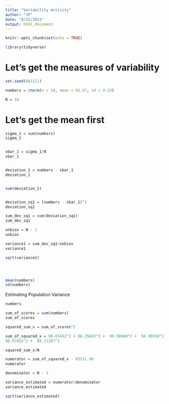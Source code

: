 ```yaml
---
title: "Variability Activity"
author: "JP"
date: "8/31/2021"
output: html_document
---
```


```r
knitr::opts_chunk$set(echo = TRUE)

library(tidyverse)
```

# Let's get the measures of variability

```r
set.seed(083121)

numbers = rnorm(n = 10, mean = 91.67, sd = 4.23)

N = 10
```

# Let's get the mean first

```r
sigma_1 = sum(numbers)
sigma_1


xbar_1 = sigma_1/N
xbar_1


deviation_1 = numbers - xbar_1
deviation_1


sum(deviation_1)


deviation_sq1 = (numbers - xbar_1)^2
deviation_sq1

sum_dev_sq1 = sum(deviation_sq1)
sum_dev_sq1

unbias = N - 1
unbias

variance1 = sum_dev_sq1/unbias
variance1

sqrt(variance1)




mean(numbers)
sd(numbers)
```

Estimating Population Variance

```r
numbers

sum_of_scores = sum(numbers)
sum_of_scores

squared_sum_x = sum_of_scores^2

sum_of_squared_x = 90.65452^2 + 88.35043^2 +  90.50860^2 +  94.90358^2 +  91.23696^2 +  86.62074^2 +  87.73044^2 +  97.86154^2 + 
96.97852^2 +  89.11287^2

squared_sum_x/N

numerator = sum_of_squared_x - 83531.96
numerator

denominator = N - 1

variance_estimated = numerator/denominator
variance_estimated

sqrt(variance_estimated)

```

